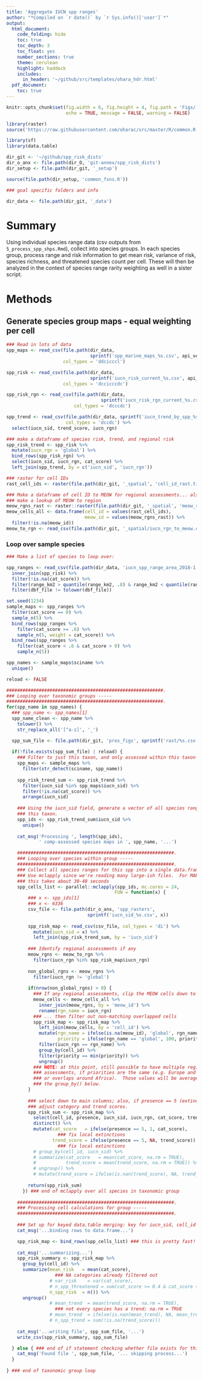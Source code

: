 ```yaml
---
title: 'Aggregate IUCN spp ranges'
author: "*Compiled on `r date()` by `r Sys.info()['user']`*"
output: 
  html_document:
    code_folding: hide
    toc: true
    toc_depth: 3
    toc_float: yes
    number_sections: true
    theme: cerulean
    highlight: haddock
    includes: 
      in_header: '~/github/src/templates/ohara_hdr.html'
  pdf_document:
    toc: true
---
```


``` r

knitr::opts_chunk$set(fig.width = 6, fig.height = 4, fig.path = 'Figs/',
                      echo = TRUE, message = FALSE, warning = FALSE)

library(raster)
source('https://raw.githubusercontent.com/oharac/src/master/R/common.R')

library(sf)
library(data.table)

dir_git <- '~/github/spp_risk_dists'
dir_o_anx <- file.path(dir_O, 'git-annex/spp_risk_dists')
dir_setup <- file.path(dir_git, '_setup')

source(file.path(dir_setup, 'common_fxns.R'))

### goal specific folders and info

dir_data <- file.path(dir_git, '_data')

```

# Summary

Using individual species range data (csv outputs from `5_process_spp_shps.Rmd`), collect into species groups.  In each species group, process range and risk information to get mean risk, variance of risk, species richness, and threatened species count per cell.  These will then be analyzed in the context of species range rarity weighting as well in a sister script.

# Methods

## Generate species group maps - equal weighting per cell

``` r

### Read in lots of data
spp_maps <- read_csv(file.path(dir_data, 
                               sprintf('spp_marine_maps_%s.csv', api_version)),
                     col_types = 'ddcicccl')

spp_risk <- read_csv(file.path(dir_data, 
                               sprintf('iucn_risk_current_%s.csv', api_version)),
                     col_types = 'dccicccdc')

spp_risk_rgn <- read_csv(file.path(dir_data, 
                                   sprintf('iucn_risk_rgn_current_%s.csv', api_version)),
                         col_types = 'dcccdc')

spp_trend <- read_csv(file.path(dir_data, sprintf('iucn_trend_by_spp_%s.csv', api_version)),
                      col_types = 'dccdc') %>%
  select(iucn_sid, trend_score, iucn_rgn)

### make a dataframe of species risk, trend, and regional risk
spp_risk_trend <- spp_risk %>%
  mutate(iucn_rgn = 'global') %>%
  bind_rows(spp_risk_rgn) %>%
  select(iucn_sid, iucn_rgn, cat_score) %>%
  left_join(spp_trend, by = c('iucn_sid', 'iucn_rgn'))

### raster for cell IDs
rast_cell_ids <- raster(file.path(dir_git, '_spatial', 'cell_id_rast.tif'))

### Make a dataframe of cell ID to MEOW for regional assessments... also 
### make a lookup of MEOW to region
meow_rgns_rast <- raster::raster(file.path(dir_git, '_spatial', 'meow_rast.tif'))
meow_cells_all <- data.frame(cell_id = values(rast_cell_ids),
                             meow_id = values(meow_rgns_rast)) %>%
  filter(!is.na(meow_id))
meow_to_rgn <- read_csv(file.path(dir_git, '_spatial/iucn_rgn_to_meow.csv'))

```

### Loop over sample species

``` r
### Make a list of species to loop over:

spp_ranges <- read_csv(file.path(dir_data, 'iucn_spp_range_area_2018-1.csv')) %>%
  inner_join(spp_risk) %>%
  filter(!is.na(cat_score)) %>%
  filter(range_km2 > quantile(range_km2, .8) & range_km2 < quantile(range_km2, .98)) %>%
  filter(dbf_file != tolower(dbf_file))

set.seed(1234)
sample_maps <- spp_ranges %>%
  filter(cat_score == 0) %>%
  sample_n(5) %>%
  bind_rows(spp_ranges %>%
    filter(cat_score >= .6) %>%
    sample_n(5, weight = cat_score)) %>%
  bind_rows(spp_ranges %>%
    filter(cat_score < .6 & cat_score > 0) %>%
    sample_n(5))

spp_names <- sample_maps$sciname %>% 
  unique()

reload <- FALSE

##########################################################.
### Looping over taxonomic groups -----
##########################################################.
for(spp_name in spp_names) {
  ### spp_name <- spp_names[1]
  spp_name_clean <- spp_name %>%
    tolower() %>%
    str_replace_all('[^a-z]', '_')

  spp_sum_file <- file.path(dir_git, 'pres_figs', sprintf('rast/%s.csv', spp_name_clean))
  
  if(!file.exists(spp_sum_file) | reload) {
    ### Filter to just this taxon, and only assessed within this taxon
    spp_maps <- sample_maps %>%
      filter(str_detect(sciname, spp_name))
    
    spp_risk_trend_sum <- spp_risk_trend %>%
      filter(iucn_sid %in% spp_maps$iucn_sid) %>%
      filter(!is.na(cat_score)) %>%
      arrange(iucn_sid)
    
    ### Using the iucn_sid field, generate a vector of all species range files for
    ### this taxon.
    spp_ids <- spp_risk_trend_sum$iucn_sid %>%
      unique()
    
    cat_msg('Processing ', length(spp_ids),
            ' comp-assessed species maps in ', spp_name, '...')

    ##########################################################.
    ### Looping over species within group -----
    ##########################################################.
    ### Collect all species ranges for this spp into a single data.frame.
    ### Use mclapply since we're reading many large-ish files.  For MARINE_MAMMALS (85 assessed spp)
    ### this takes about 30-40 seconds
    spp_cells_list <- parallel::mclapply(spp_ids, mc.cores = 24,
                                        FUN = function(x) {
        ### x <- spp_ids[1]
        ### x <- 6336                            
        csv_file <- file.path(dir_o_anx, 'spp_rasters', 
                              sprintf('iucn_sid_%s.csv', x))
        
        spp_risk_map <- read_csv(csv_file, col_types = 'di') %>%
          mutate(iucn_sid = x) %>%
          left_join(spp_risk_trend_sum, by = 'iucn_sid') 
        
        ### Identify regional assessments if any
        meow_rgns <- meow_to_rgn %>%
          filter(iucn_rgn %in% spp_risk_map$iucn_rgn)
        
        non_global_rgns <- meow_rgns %>%
          filter(iucn_rgn != 'global')
  
        if(nrow(non_global_rgns) > 0) {
          ### If any regional assessments, clip the MEOW cells down to the appropriate region...
          meow_cells <- meow_cells_all %>%
            inner_join(meow_rgns, by = 'meow_id') %>%
            rename(rgn_name = iucn_rgn)
          ### ... then filter out non-matching overlapped cells
          spp_risk_map <- spp_risk_map %>%
            left_join(meow_cells, by = 'cell_id') %>%
            mutate(rgn_name = ifelse(is.na(meow_id), 'global', rgn_name),
                   priority = ifelse(rgn_name == 'global', 100, priority)) %>%
            filter(iucn_rgn == rgn_name) %>%
            group_by(cell_id) %>%
            filter(priority == min(priority)) %>%
            ungroup()
          ### NOTE: at this point, still possible to have multiple regional
          ### assessments, if priorities are the same (e.g. Europe and Pan Africa,
          ### or overlaps around Africa).  Those values will be averaged in
          ### the group_by() below.
        }
        
        ### select down to main columns; also, if presence == 5 (extinct), 
        ### adjust category and trend scores.
        spp_risk_sum <- spp_risk_map %>%
          select(cell_id, presence, iucn_sid, iucn_rgn, cat_score, trend_score) %>%
          distinct() %>%
          mutate(cat_score   = ifelse(presence == 5, 1, cat_score),        
                   ### fix local extinctions
                 trend_score = ifelse(presence == 5, NA, trend_score)) # %>% 
                   ### fix local extinctions
          # group_by(cell_id, iucn_sid) %>%
          # summarize(cat_score   = mean(cat_score, na.rm = TRUE),
          #           trend_score = mean(trend_score, na.rm = TRUE)) %>%
          # ungroup() %>%
          # mutate(trend_score = ifelse(is.nan(trend_score), NA, trend_score))
        
        return(spp_risk_sum)
      }) ### end of mclapply over all species in taxonomic group
  
    ##########################################################.
    ### Processing cell calculations for group -----
    ##########################################################.
  
    ### Set up for keyed data.table merging: key for iucn_sid, cell_id
    cat_msg('...binding rows to data.frame...')

    spp_risk_map <- bind_rows(spp_cells_list) ### this is pretty fast!
    
    cat_msg('...summarizing...')
    spp_risk_summary <- spp_risk_map %>%
      group_by(cell_id) %>%
      summarize(mean_risk   = mean(cat_score),
                  ### NA categories already filtered out
                # var_risk    = var(cat_score),
                # n_spp_threatened = sum(cat_score >= 0.4 & cat_score < 1),  
                n_spp_risk  = n()) %>%
      ungroup()
                # mean_trend  = mean(trend_score, na.rm = TRUE), 
                  ### not every species has a trend; na.rm = TRUE
                # mean_trend  = ifelse(is.nan(mean_trend), NA, mean_trend),
                # n_spp_trend = sum(!is.na(trend_score)))
    
    cat_msg('...writing file', spp_sum_file, '...')
    write_csv(spp_risk_summary, spp_sum_file)

  } else { ### end of if statement checking whether file exists for this taxon
    cat_msg('Found file ', spp_sum_file, '... skipping process...')
  }
  
} ### end of taxonomic group loop
  
```
